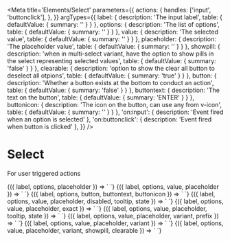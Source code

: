 
<Meta
  title='Elements/Select'
  parameters={{
    actions: {
      handles: ['input', 'buttonclick'],
    },
  }}
  argTypes={{
    label: {
      description: 'The input label',
      table: { defaultValue: { summary: '' } }
    },
    options: {
      description: 'The list of options',
      table: { defaultValue: { summary: '' } }
    },
    value: {
      description: 'The selected value',
      table: { defaultValue: { summary: '' } }
    },
    placeholder: {
      description: 'The placeholder value',
      table: { defaultValue: { summary: '' } }
    },
    showpill: { 
      description: 'when in multi-select variant, have the option to show pills in the select representing selected values',
      table: { defaultValue: { summary: 'false' } }
    },
    clearable: {
      description: 'option to show the clear all button to deselect all otpions',
      table: { defaultValue: { summary: 'true' } }
    },
    button: {
      description: 'Whether a button exists at the bottom to conduct an action',
      table: { defaultValue: { summary: 'false' } }
    },
    buttontext: {
      description: 'The text on the button',
      table: { defaultValue: { summary: 'ENTER' } }
    },
    buttonicon: {
      description: 'The icon on the button, can use any from v-icon',
      table: { defaultValue: { summary: '' } }
    },
    'on:input': {
      description: 'Event fired when an option is selected'
    },
    'on:buttonclick': {
      description: 'Event fired when button is clicked'
    },
  }}
/>

# Select

For user triggered actions

<Canvas>
  <Story
    name='Select'
    args={{
      label: 'Names',
      options: 'Bob, Sally, Jimothy, Raechel, Apple, Andy, Robert',
      placeholder: "Some placeholder..."
    }}
  >
    {({ label, options, placeholder }) => `
      <v-select
        label='${label}'
        options='${options}'
        placeholder='${placeholder}'
      />
    `}
  </Story>
</Canvas>

<Canvas>
  <Story
    name='With value'
    args={{
      label: 'Your options',
      options: 'Option 1, Option 2, Option 3',
      value: 'Option 3',
      placeholder: "Some placeholder..."
    }}
  >
    {({ label, options, value, placeholder }) => `
      <v-select
        label='${label}'
        options='${options}'
        value='${value}'
        placeholder='${placeholder}'
      />
    `}
  </Story>
</Canvas>

<Canvas>
  <Story
    name='Photos'
    args={{
      label: 'Your options',
      options: 'Photo 1, Photo 2, Photo 3',
      button: 'true',
      buttontext: 'TAKE PHOTO',
      buttonicon: 'camera',
    }}
  >
    {({ label, options, button, buttontext, buttonicon }) => `
      <v-select
        label='${label}'
        options='${options}'
        button='${button}'
        buttontext='${buttontext}'
        buttonicon='${buttonicon}'
      />
    `}
  </Story>
</Canvas>

<Canvas>
  <Story
    name='Disabled'
    args={{
      label: 'Your options',
      options: 'Option 1, Option 2, Option 3',
      value: 'Option 3',
      placeholder: 'Some placeholder...',
      disabled: 'true',
      tooltip: 'This is disabled.',
      state: 'error',
    }}
  >
    {({ label, options, value, placeholder, disabled, tooltip, state }) => `
      <v-select
        label='${label}'
        options='${options}'
        value='${value}'
        placeholder='${placeholder}'
        disabled='${disabled}'
        tooltip='${tooltip}'
        state='${state}'
      />
    `}
  </Story>
</Canvas>

<Canvas>
  <Story
    name='Exact'
    args={{
      label: 'Your options',
      options: 'Option 1, Option 2, Option 3',
      value: 'Option',
      placeholder: 'Some placeholder...',
      exact: 'true',
    }}
  >
    {({ label, options, value, placeholder, exact }) => `
      <v-select
        label='${label}'
        options='${options}'
        value='${value}'
        placeholder='${placeholder}'
        exact='${exact}'
      />
    `}
  </Story>
</Canvas>

<Canvas>
  <Story
    name='Tooltip'
    args={{
      label: 'Your options',
      options: 'Option 1, Option 2, Option 3',
      value: 'Option',
      placeholder: 'Some placeholder...',
      tooltip: 'Warning: these options may not be your only options.',
      state: 'warn',
    }}
  >
    {({ label, options, value, placeholder, tooltip, state }) => `
      <v-select
        label='${label}'
        options='${options}'
        value='${value}'
        placeholder='${placeholder}'
        tooltip='${tooltip}'
        state='${state}'
      />
    `}
  </Story>
</Canvas>

<Canvas>
  <Story
    name='With prefix'
    args={{
      label: 'Your options',
      options: gpioOptions,
      placeholder: 'Select...',
      prefix: 'true',
    }}
  >
    {({ label, options, value, placeholder, variant, prefix }) => `
      <v-select
        label='${label}'
        options='${options}'
        placeholder='${placeholder}'
        prefix='${prefix}'
      />
    `}
  </Story>
</Canvas>

<Canvas>
  <Story
    name='Multiple'
    args={{
      label: 'Your options',
      options: 'Bob, Sally, Jimothy, Raechel, Apple, Andy, Robert',
      value: 'Jimothy, Apple',
      placeholder: 'Some placeholder...',
      variant: 'multiple',
    }}
  >
    {({ label, options, value, placeholder, variant }) => `
      <v-select
        label='${label}'
        options='${options}'
        value='${value}'
        placeholder='${placeholder}'
        variant='${variant}'
      />
    `}
  </Story>
</Canvas>

<Canvas>
  <Story
    name='Multiple With Pills Not Clearable'
    args={{
      label: 'Your options',
      options: 'Bob, Sally, Jimothy, Raechel, Apple, Andy, Robert',
      value: 'Jimothy, Apple',
      placeholder: 'Some placeholder...',
      variant: 'multiple',
      showpill: 'true',
      clearable: 'false',
    }}
  >
    {({ label, options, value, placeholder, variant, showpill, clearable  }) => `
      <v-select
        label='${label}'
        options='${options}'
        value='${value}'
        placeholder='${placeholder}'
        variant='${variant}'
        showpill='${showpill}'
        clearable='${clearable}'
      />
    `}
  </Story>
</Canvas>


